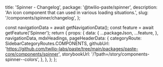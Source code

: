   title: 'Spinner - Changelog',
  package: '@twilio-paste/spinner',
  description: 'An icon component that can used in various loading situations.',
  slug: '/components/spinner/changelog',
};




  const navigationData = await getNavigationData();
  const feature = await getFeature('Spinner');
  return {
    props: {
      data: {
        ...packageJson,
        ...feature,
      },
      navigationData,
      mdxHeadings,
      pageHeaderData: {
        categoryRoute: SidebarCategoryRoutes.COMPONENTS,
        githubUrl: 'https://github.com/twilio-labs/paste/tree/main/packages/paste-core/components/spinner',
        storybookUrl: '/?path=/story/components-spinner--colors',
      },
    },
  };
};

<Changelog />
